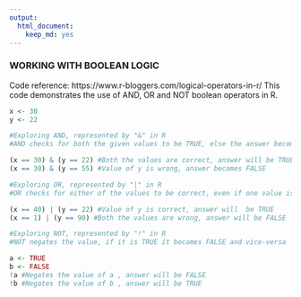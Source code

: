 ```yaml
---
output: 
  html_document: 
    keep_md: yes
---
```


### WORKING WITH BOOLEAN LOGIC
Code reference: https://www.r-bloggers.com/logical-operators-in-r/
This code demonstrates the use of AND, OR and NOT boolean operators in R.

```r

x <- 30
y <- 22

#Exploring AND, represented by "&" in R
#AND checks for both the given values to be TRUE, else the answer becomes FALSE

(x == 30) & (y == 22) #Both the values are correct, answer will be TRUE
(x == 30) & (y == 55) #Value of y is wrong, answer becomes FALSE

#Exploring OR, represented by "|" in R
#OR checks for either of the values to be correct, even if one value is correct answer will be TRUE

(x == 40) | (y == 22) #Value of y is correct, answer will  be TRUE
(x == 1) | (y == 90) #Both the values are wrong, answer will be FALSE

#Exploring NOT, represented by "!" in R
#NOT negates the value, if it is TRUE it becomes FALSE and vice-versa

a <- TRUE
b <- FALSE
!a #Negates the value of a , answer will be FALSE
!b #Negates the value of b , answer will be TRUE

```